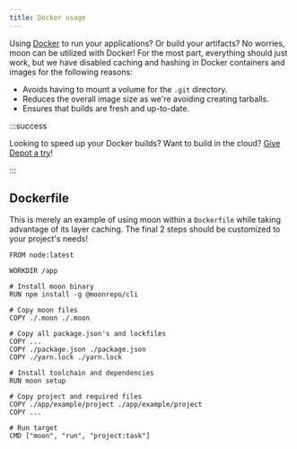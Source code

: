 ```yaml
---
title: Docker usage
---
```


Using [Docker](https://www.docker.com/) to run your applications? Or build your artifacts? No
worries, moon can be utilized with Docker! For the most part, everything should just work, but we
have disabled caching and hashing in Docker containers and images for the following reasons:

- Avoids having to mount a volume for the `.git` directory.
- Reduces the overall image size as we're avoiding creating tarballs.
- Ensures that builds are fresh and up-to-date.

:::success

Looking to speed up your Docker builds? Want to build in the cloud?
[Give Depot a try](https://depot.dev?ref=moonrepo)!

:::

## Dockerfile

This is merely an example of using moon within a `Dockerfile` while taking advantage of its layer
caching. The final 2 steps should be customized to your project's needs!

```docker
FROM node:latest

WORKDIR /app

# Install moon binary
RUN npm install -g @moonrepo/cli

# Copy moon files
COPY ./.moon ./.moon

# Copy all package.json's and lockfiles
COPY ...
COPY ./package.json ./package.json
COPY ./yarn.lock ./yarn.lock

# Install toolchain and dependencies
RUN moon setup

# Copy project and required files
COPY ./app/example/project ./app/example/project
COPY ...

# Run target
CMD ["moon", "run", "project:task"]
```
